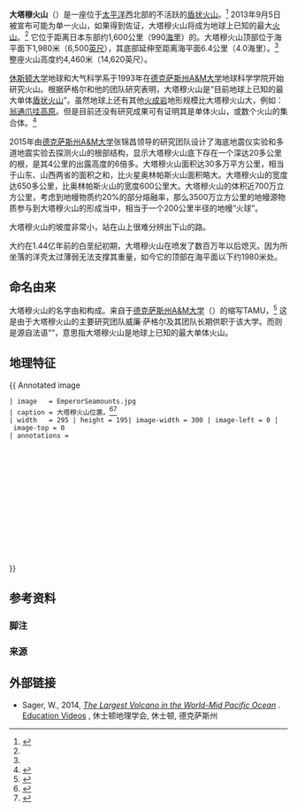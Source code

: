 {{Infobox Seamount
 | Name           = 大塔穆火山<br />{{lang|en|Tamu Massif}}
 | Depth          = {{convert|1980|m|ft}}<ref name="ng">{{cite news | website = Maritime Magazine | title = Possibly the largest single volcano on Earth | url = http://www.maritimeprofessional.com/blogs/post/tamu-massif-14031 | author = Dennis Bryant | date = 2013-09-05 | accessdate = 2013-10-04 | archive-date = 2018-12-26 | archive-url = https://web.archive.org/web/20181226133200/https://www.maritimeprofessional.com/blogs/post/tamu-massif-14031 | dead-url = no }}</ref>
 | Height         = {{convert|14620|ft|m|disp=flip}}<ref name="ng"/>
 | Map            = 
 | Map caption    = 
 | Photo          = Tamu Massif, the Earth's largest volcano, about 1,000 Miles east of Japan.jpg
 | Photo alt      = 
 | Photo caption  = 大塔穆火山的[[測深學|水深地图]]。
 | Photo size     =
 | Summit area    = 
 | Translation    = 
 | Language       = 
 | Pronunciation  = 
 | Location       = 太平洋西北
 | Group          = 
 | Coordinates    = {{Coord|33|N|158|E|type:mountain_region:XP|display=inline,title}}
 | Country        = 
 | Type           = 海底[[盾状火山|盾状火山]]
 | Volcanic group = 
 | Range          = [[沙茨基海隆|沙茨基海隆]]
 | Age            = 144.6 ± 0.8 Ma<ref name=Geology2005>{{Cite journal | last1 = Mahoney | first1 = J. J. | last2 = Duncan | first2 = R. A. | last3 = Tejada | first3 = M. L. G. | last4 = Sager | first4 = W. W. | last5 = Bralower | first5 = T. J. | title = Jurassic-Cretaceous boundary age and mid-ocean-ridge–type mantle source for Shatsky Rise | url = https://archive.org/details/sim_geology_2005-03_33_3/page/185 | doi = 10.1130/G21378.1 | journal = Geology | volume = 33 | issue = 3 | pages = 185 | year = 2005 | pmid =  | pmc = }}</ref>
<!-- | Last activity  = 144.6 ± 0.8 Ma<ref name=Geology2005/>-->
 | Last eruption  = 
 | Discovered     = 
 | Discovered by  = 
 | First visit    = 
}}

'''大塔穆火山'''（{{lang-en|'''Tamu Massif'''}}）是一座位于[[太平洋|太平洋]]西北部的不活跃的[[盾状火山|盾状火山]]。<ref>{{cite journal|doi=10.1038/nature.2013.13680 |author=Witze, Alexandra |date=2013-09-05 |title = Underwater volcano is Earth's biggest |journal=Nature News & Comment}}</ref> 2013年9月5日被宣布可能为单一火山，如果得到佐证，大塔穆火山将成为地球上已知的最大[[火山|火山]]。<ref name="ng"/> 它位于距离日本东部约1,600公里（990[[海里|海里]]）的{{Link-en|沙茨基海隆|Shatsky Rise}}。大塔穆火山顶部位于海平面下1,980米（6,500[[英尺|英尺]]），其底部延伸至距离海平面6.4公里（4.0海里）。<ref name="ng"/> 整座火山高度约4,460米（14,620英尺）。

[[休斯顿大学|休斯顿大学]]地球和大气科学系{{Link-en|海洋地球物理学|Marine geology|海洋地球物理学家}}{{Link-en|威廉·萨格尔|William Sager}}于1993年在[[德克萨斯州A&M大学|德克萨斯州A&M大学]]地球科学学院开始研究火山。根据萨格尔和他的团队研究表明，大塔穆火山是“目前地球上已知的最大单体[[盾状火山|盾状火山]]”。虽然地球上还有其他[[火成岩|火成岩]]地形规模比大塔穆火山大，例如：[[翁通爪哇高原|翁通爪哇高原]]。但是目前还没有研究成果可有证明其是单体火山，或数个火山的集合体。<ref>{{cite web |url=http://www.sciencedaily.com/releases/2013/09/130905142817.htm |title=Scientists Confirm Existence of Largest Single Volcano On Earth |website=ScienceDaily |date=2013-09-05 |accessdate=2013-09-07 |archive-date=2020-11-12 |archive-url=https://web.archive.org/web/20201112012538/http://www.sciencedaily.com/releases/2013/09/130905142817.htm |dead-url=no }}</ref>

2015年由[[德克萨斯州A&M大学|德克萨斯州A&M大学]]张锦昌领导的研究团队设计了海底地震仪实验和多道地震实验去探测火山的根部结构，显示大塔穆火山底下存在一个深达20多公里的根，是其4公里的出露高度的6倍多。大塔穆火山面积达30多万平方公里，相当于山东、山西两省的面积之和，比火星奥林帕斯火山面积略大。大塔穆火山的宽度达650多公里，比奥林帕斯火山的宽度600公里大。大塔穆火山的体积近700万立方公里，考虑到地幔物质约20%的部分熔融率，那么3500万立方公里的地幔源物质参与到大塔穆火山的形成当中，相当于一个200公里半径的地幔“火球”。  

大塔穆火山的坡度非常小，站在山上很难分辨出下山的路。

大约在1.44亿年前的白垩纪初期，大塔穆火山在喷发了数百万年以后熄灭。因为所坐落的洋壳太过薄弱无法支撑其重量，如今它的顶部在海平面以下约1980米处。
== 命名由来 ==
大塔穆火山的名字由{{lang|en|Tamu}}和{{lang|en|Massif}}构成。{{lang|en|Tamu}}来自于[[德克萨斯州A&M大学|德克萨斯州A&M大学]]（{{lang|en|Texas A&M University}}）的缩写TAMU，<ref>{{Cite news |date=2013-09-05 |work=Tamu  Times |publisher=Texas A&M University |url=http://tamutimes.tamu.edu/2013/09/05/worlds-largest-volcano-now-named-tamu/ |title=World's Largest Volcano Now Named TAMU |accessdate=2013-09-07 |deadurl=yes |archiveurl=https://web.archive.org/web/20130908055030/http://tamutimes.tamu.edu/2013/09/05/worlds-largest-volcano-now-named-tamu/ |archivedate=2013-09-08 }}</ref> 这是由于大塔穆火山的主要研究团队威廉·萨格尔及其团队长期供职于该大学。而{{lang|en|Massif}}则是源自法语“{{lang|fr|massive}}”，意思指大塔穆火山是地球上已知的最大单体火山。

== 地理特征 ==
{{ Annotated image
 | image   = EmperorSeamounts.jpg
 | caption = 大塔穆火山位置。<ref name=r1>{{cite news |last=Myslewski |first=Rik |date=2013-09-05 |url=http://www.theregister.co.uk/2013/09/05/tamu_massif_discovered_to_be_a_single_volcano/ |title=The Solar System's second-largest volcano found hiding on Earth |website=theregister.co.uk |accessdate=2013-09-07 |archive-date=2019-03-28 |archive-url=https://web.archive.org/web/20190328231114/https://www.theregister.co.uk/2013/09/05/tamu_massif_discovered_to_be_a_single_volcano/ |dead-url=no }}</ref><ref name="NOAA PIFSC">{{cite web |title=Bottomfish fisheries by Japan, Russia, and Republic of Korea occur on various seamounts in the northwest Pacific within international waters |url=http://www.pifsc.noaa.gov/qrb/2009_2/img/fbsad3_2.jpg |accessdate=2013-09-07 |website=pifsc.noaa.gov |publisher=Pacific Islands Fisheries Science Center, [[National_Oceanic_and_Atmospheric_Administration|NOAA]] |location=Honolulu, HI |archive-date=2015-09-24 |archive-url=https://web.archive.org/web/20150924073348/http://www.pifsc.noaa.gov/qrb/2009_2/img/fbsad3_2.jpg |dead-url=no }}</ref>
 | width   = 295 | height = 195| image-width = 300 | image-left = 0 | image-top = 0
 | annotations =
    {{Annotation|96|131|* 大塔穆<br /> 火山|font-weight=bold|color=black}}
    {{Annotation|61|116|沙茨基海隆|font-weight=bold|color=black}}
    {{Annotation|131|81|皇帝海山链|font-weight=bold|color=black}}
    {{Annotation|201|161|夏威夷海岭|font-weight=bold|color=black}}
    {{Annotation|11|101|日本|font-weight=bold|color=black}}
    {{Annotation|61|36|勘察加半岛|font-weight=bold|color=black}}
    {{Annotation|251|26|阿拉斯加|font-weight=bold|color=black}}

    {{Annotation|95|130|* 大塔穆<br /> 火山|font-weight=bold|color=yellow}}
    {{Annotation|60|115|沙茨基海隆|font-weight=bold|color=white}}
    {{Annotation|130|80|皇帝海山链|font-weight=bold|color=white}}
    {{Annotation|200|160|夏威夷海岭|font-weight=bold|color=white}}
    {{Annotation|10|100|日本|font-weight=bold|color=white}}
    {{Annotation|60|35|勘察加半岛|font-weight=bold|color=white}}
    {{Annotation|250|25|阿拉斯加|font-weight=bold|color=white}}
}}
== 参考资料 ==
=== 脚注 ===
{{Reflist|group=lower-alpha}}

=== 来源 ===
{{Reflist}}

== 外部链接 ==
*Sager, W., 2014, [https://www.youtube.com/watch?v=8bhUEYNNr1Y ''The Largest Volcano in the World-Mid Pacific Ocean''] {{Wayback|url=https://www.youtube.com/watch?v=8bhUEYNNr1Y |date=20201207154401 }}. [http://www.hgs.org/multimedia_Education Education Videos] {{Wayback|url=http://www.hgs.org/multimedia_Education |date=20191206105334 }}, 休士顿地理学会, 休士顿, 德克萨斯州